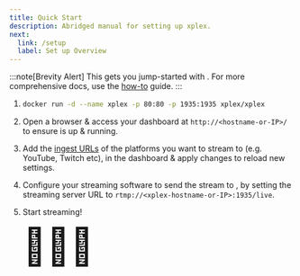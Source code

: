 ```yaml
---
title: Quick Start
description: Abridged manual for setting up xplex.
next:
  link: /setup
  label: Set up Overview
---
```


:::note[Brevity Alert]
This gets you jump-started with <Xplex />. For more comprehensive docs, use the [how-to](/setup) guide.
:::

<Steps>

1. ```bash title="Run the xplex container"
   docker run -d --name xplex -p 80:80 -p 1935:1935 xplex/xplex
   ```

2. Open a browser & access your <Xplex isHQ /> dashboard at `http://<hostname-or-IP>/` to ensure <Xplex /> is up & running.

3. Add the [ingest URLs](/refs/manage/ingest) of the platforms you want to stream to (e.g. YouTube, Twitch etc), in the <Xplex isHQ /> dashboard & apply changes to reload new settings.

4. Configure your streaming software to send the stream to <Xplex />, by setting the streaming server URL to `rtmp://<xplex-hostname-or-IP>:1935/live`.

5. Start streaming! 

   <span style="font-size: 4rem;">🚀🚀🚀</span>

</Steps>
